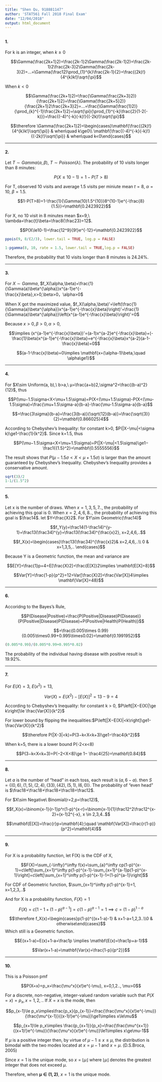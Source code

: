 ```yaml
---
title: "Shen Qu, 918881147"
author: 'STAT561 Fall 2018 Final Exam'
date: "12/04/2018"
output: html_document
---
```


## {.tabset .tabset-fade .tabset-pills}

###

#### 1. 

For k is an integer, when $k\ge0$

$$\Gamma(\frac{2k+1}2)=\frac{2k-1}2\Gamma(\frac{2k-1}2)=\frac{2k-1}2\frac{2k-3}2\Gamma(\frac{2k-3}2)=...=\Gamma(\frac12)\prod_{1}^{k}\frac{2k-1}{2}=\frac{(2k)!}{4^{k}k!}\sqrt{\pi}$$

When $k<0$

$$\Gamma(\frac{2k+1}2)=\frac{\Gamma(\frac{2k+3}2)}{\frac{2k+1}2}=\frac{\Gamma(\frac{2k+5}2)}{\frac{2k+1}2\frac{2k+3}2}=...=\frac{\Gamma(\frac{1}2)}{\prod_{k}^{-1}\frac{2k+1}2}=\sqrt{\pi}{\prod_{1}^{-k}\frac{2}{1-2(-k)}}=\frac{(-4)^{-k}(-k)!}{(-2k)!}\sqrt{\pi}$$

$$\therefore \Gamma(\frac{2k+1}2)=\begin{cases}\mathbf{\frac{(2k)!}{4^{k}k!}\sqrt{\pi}} & when\quad k\ge0\\ \mathbf{\frac{(-4)^{-k}(-k)!}{(-2k)!}\sqrt{\pi}} &  when\quad k<0\end{cases}$$

****

#### 2. 

Let $T\sim Gamma(\alpha,\beta)$, $T\sim Poisson(\lambda)$. The probability of 10 visits longer than 8 minutes:

$$P(X\le10-1)=1-P(T>8)$$

For T, observed 10 visits and average 1.5 visits per miniute mean $t=8,\ \alpha=10,\ \beta=1.5$. 

$$1-P(T>8)=1-\frac{1}{\Gamma(10)1.5^{10}}8^{10-1}e^{-\frac{8}{1.5}}=\mathbf{0.2423922}$$

For X, no 10 visit in 8 minutes mean $x=9,\ \lambda=\frac{t}\beta=\frac8{\frac23}=12$. 

$$P(X\le10-1)=\frac{12^9}{9!}e^{-12}=\mathbf{0.2423922}$$



```r
ppois(9, 8/(2/3), lower.tail = TRUE, log.p = FALSE)

1-pgamma(8, 10, rate = 1.5, lower.tail = TRUE,log.p = FALSE)

```

Therefore, the probability that 10 visits longer than 8 minutes is 24.24%.

****

#### 3.

For $X\sim Gamma$, $f_X(\alpha,\beta)=\frac{1}{\Gamma(a)\beta^{\alpha}}x^{a-1}e^{-\frac{x}\beta},x>0,\beta>0，\alpha>0$

When X got the maximized value, $f_X(\alpha,\beta)'=\left(\frac{1}{\Gamma(a)\beta^{\alpha}}x^{a-1}e^{-\frac{x}\beta}\right)'=\frac{1}{\Gamma(a)\beta^{\alpha}}\left(x^{a-1}e^{-\frac{x}\beta}\right)'=0$

Because $x>0,\beta>0,\alpha>0$,

$$\implies (x^{a-1}e^{-\frac{x}\beta})'=(a-1)x^{a-2}e^{-\frac{x}\beta}+(-\frac{1}\beta)x^{a-1}e^{-\frac{x}\beta}=e^{-\frac{x}\beta}x^{a-2}(a-1-\frac{x}\beta)=0$$

$$(a-1-\frac{x}\beta)=0\implies \mathbf{x=(\alpha-1)\beta,\quad \alpha\ge1}$$

****

#### 4.

For $X\sim Uniform(a, b),\ b>a,\ μ=\frac{a+b}2,\sigma^2=\frac{(b-a)^2}{12}$, thus

$$P(\mu−1.5\sigma<X<\mu+1.5\sigma)=P(X<(\mu+1.5\sigma)-P(X<(\mu-1.5\sigma)=\frac{\mu+1.5\sigma-a}{b-a}-\frac{\mu-1.5\sigma-a}{b-a}$$

$$=\frac{3\sigma}{b-a}=\frac{3(b-a)}{\sqrt{12}(b-a)}=\frac{\sqrt{3}}{2}=\mathbf{0.866025}4$$

<!--
$$P(\mu−1.5\sigma<X<\mu+1.5\sigma)=P(\frac{a+b}2−\frac{1.5(b-a)}{\sqrt{12}}<X<\frac{a+b}2+\frac{1.5(b-a)}{\sqrt{12}})$$

$$=P(\frac{2+\sqrt3}4a+\frac{2-\sqrt3}4b<X<\frac{2-\sqrt3}4a+\frac{2+\sqrt3}4b)$$-->

According to Chebyshev's Inequality: for constant k>0, $P(|X−\mu|<\sigma k)\ge1-\frac{1}{k^2}$. Since k=1.5, thus

$$P(\mu−1.5\sigma<X<\mu+1.5\sigma)=P(|X−\mu|<1.5\sigma)\ge1−\frac1{{1.5}^2}=\mathbf{0.5555556}$$

The result shows that  $P(\mu−1.5\sigma<X<\mu+1.5\sigma)$ is larger than the amount guaranteed by Chebyshev's Inequality. Chebyshev's Inequality provides a conservative amount.

```r
sqrt(3)/2
1-1/(1.5^2)
```

****

#### 5.

Let x is the number of draws. When $x=1,3,5,7..$, the probability of achieving this goal is 0. When $x=2,4,6,8..$, the probability of achieving this goal is $\frac14$. let $Y=\frac{X}2$. For $Y\sim Geometric(\frac14)$

$$f_Y(y)=\frac14(1-\frac14)^{y-1}=\frac13(\frac34)^{y}=\frac13(\frac34)^{\frac{x}2}, x=2,4,6,..$$

$$f_X(x)=\begin{cases}\frac13(\frac34)^{\frac{x}2}& x=2,4,6,..\\ 0 & x=1,3,5,.. \end{cases}$$

Because Y is a Geometric function, the mean and variance are

$$E[Y]=\frac{1}p=4=E[\frac{X}2]=\frac{E[X]}2\implies \mathbf{E[X]=8}$$

$$Var[Y]=\frac{1-p}{p^2}=12=Var[\frac{X}2]=\frac{Var[X]}4\implies \mathbf{Var[X]=48}$$

****

#### 6. 

Accoridng to the Bayes’s Rule,

$$P(Disease|Positive)=\frac{P(Positive|Disease)P(Disease)}{P(Positive|Disease)P(Disease)+P(Positive|Health)P(Health)}$$

$$=\frac{0.005\times 0.99}{0.005\times0.99+0.995\times0.02}=\mathbf{0.1991952}$$

```r
(0.005*0.99)/(0.005*0.99+0.995*0.02)
```

The probability of the individual having disease with positive result is 19.92%.

****

#### 7. 

For $E(X)=3,\ E(x^2)=13$,

$$Var(X)=E(X^2)−[E(X)]^2=13-9=4$$

According to Chebyshev's Inequality: for constant k > 0, $P\left[|X−E(X)|\ge k\right]\le \frac{Var(X)}{k^2}$

For lower bound by flipping the inequalities:$P\left[|X−E(X)|<k\right]\ge1-\frac{Var(X)}{k^2}$

$$\therefore P(|X-3|<k)=P(3−k<X<k+3)\ge1−\frac4{k^2}$$

When k=5, there is a lower bound P(-2<x<8)

$$P(3−k<X<k+3)=P(−2<X<8)\ge 1− \frac4{25}=\mathbf{0.84}$$

****

#### 8.

Let $a$ is the number of "head" in each toss, each result is $(a,6-a)$. then $S=\{(0,6),(1,5),(2,4),(33),(42),(5,1),(6,0)\}$. The probability of "even head" is $\frac18+\frac18+\frac18+\frac18=\frac12$.

For $X\sim Negative\ Binomial(r=2,p=\frac12)$,

$$f_X(x)=\binom{x-1}{r-1}p^r(1-p)^{x-r}=\binom{x-1}{1}\frac12^2\frac12^{x-2}=(x-1)2^{-x}, x \in 2,3,4..$$

$$\mathbf{E[X]}=\frac{r}p=\mathbf{4};\quad \mathbf{Var[X]}=\frac{r(1-p)}{p^2}=\mathbf{4}$$

****

#### 9.

For X is a probability function, let F(X) is the CDF of X,

$$F(X)=\sum_{-\infty}^\infty f(x)=\sum_{a}^\infty cp(1-p)^{x-1}=c\left[\sum_{x=1}^\infty p(1-p)^{x-1}-\sum_{x=1}^{a-1}p(1-p)^{x-1}\right]=c\left[\sum_{x=1}^\infty p(1-p)^{x-1}-1+(1-p)^{a-1}\right]$$

For CDF of Geometric function, $\sum_{x=1}^\infty p(1-p)^{x-1}=1, x=1,2,3,..$

And for X is a probability function, $F(X)=1$

$$F(X)=c\left[1-1+(1-p)^{a-1}\right]=c(1-p)^{a-1}=1\implies c=(1-p)^{1-a}$$

$$\therefore f_X(x)=\begin{cases}p(1-p)^{(x+1-a)-1} & x+1-a=1,2,3..\\0 & otherwise\end{cases}$$
Which still is a Geometric function.

$$E(x+1-a)=E(x)+1-a=\frac1p \implies \mathbf{E(x)=\frac1p+a-1}$$

$$Var(x+1-a)=\mathbf{Var(x)=\frac{1-p}{p^2}}$$

****

#### 10.

This is a Poisson pmf

$$P(X=x)=p_x=\frac{\mu^x}{x!}e^{-\mu}, x=0,1,2.., \mu>0$$

For a discrete, non-negative, integer-valued random variable such that $P(X=x)=p_x, x=1,2,..$ If $X=x$ is the mode, then

$$p_{x-1}\le p_x\implies\frac{p_x}{p_{x-1}}=\frac{\frac{\mu^x}{x!}e^{-\mu}}{\frac{\mu^{x-1}}{(x-1)!}e^{-\mu}}\ge1\implies x\le\mu$$


$$p_{x+1}\le p_x\implies \frac{p_{x+1}}{p_x}=\frac{\frac{\mu^{x+1}}{(x+1)!}e^{-\mu}}{\frac{\mu^x}{x!}e^{-\mu}}\le1\implies x\ge\mu-1$$

If $\mu$ is a positive integer then, by virtue of $\mu-1\le x\le \mu$, the distribution is bimodal with the two modes located at $x=\mu-1$ and $x=\mu$. (D.S.Broca, 2005)

Since $x=1$ is the unique mode, so $x=\lfloor \mu\rfloor$ where $\lfloor\mu\rfloor$ denotes the greatest integer that does not exceed $\mu$. 

Therefore, when $\mathbf{\mu\in(1,2)}$, $x=1$ is the unique mode.



